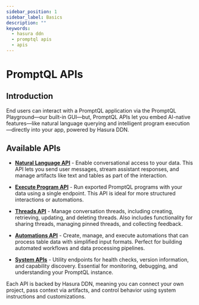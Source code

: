```yaml
---
sidebar_position: 1
sidebar_label: Basics
description: ""
keywords:
  - hasura ddn
  - promptql apis
  - apis
---
```



# PromptQL APIs

## Introduction

End users can interact with a PromptQL application via the PromptQL Playground—our built-in GUI—but, PromptQL APIs let
you embed AI-native features—like natural language querying and intelligent program execution—directly into your app,
powered by Hasura DDN.

## Available APIs

- **[Natural Language API](/promptql-apis/natural-language-api.mdx)** - Enable conversational access to your data. This
  API lets you send user messages, stream assistant responses, and manage artifacts like text and tables as part of the
  interaction.

- **[Execute Program API](/promptql-apis/execute-program-api.mdx)** - Run exported PromptQL programs with your data
  using a single endpoint. This API is ideal for more structured interactions or automations.

- **[Threads API](/promptql-apis/threads-api.mdx)** - Manage conversation threads, including creating, retrieving,
  updating, and deleting threads. Also includes functionality for sharing threads, managing pinned threads, and
  collecting feedback.

- **[Automations API](/promptql-apis/automations-api.mdx)** - Create, manage, and execute automations that can process
  table data with simplified input formats. Perfect for building automated workflows and data processing pipelines.

- **[System APIs](/promptql-apis/system-apis.mdx)** - Utility endpoints for health checks, version information, and
  capability discovery. Essential for monitoring, debugging, and understanding your PromptQL instance.

Each API is backed by Hasura DDN, meaning you can connect your own project, pass context via artifacts, and control
behavior using system instructions and customizations.
